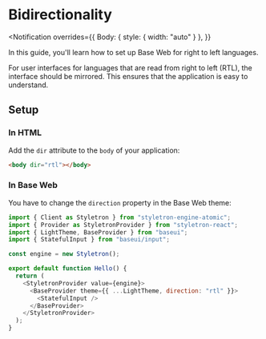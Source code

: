 

# Bidirectionality

<Notification
  overrides={{
    Body: { style: { width: "auto" } },
  }}
>
  In this guide, you'll learn how to set up Base Web for right to left
  languages.
</Notification>

For user interfaces for languages that are read from right to left (RTL),
the interface should be mirrored. This ensures that the application is easy to understand.

## Setup

### In HTML

Add the `dir` attribute to the `body` of your application:

```html
<body dir="rtl"></body>
```

### In Base Web

You have to change the `direction` property in the Base Web theme:

```javascript
import { Client as Styletron } from "styletron-engine-atomic";
import { Provider as StyletronProvider } from "styletron-react";
import { LightTheme, BaseProvider } from "baseui";
import { StatefulInput } from "baseui/input";

const engine = new Styletron();

export default function Hello() {
  return (
    <StyletronProvider value={engine}>
      <BaseProvider theme={{ ...LightTheme, direction: "rtl" }}>
        <StatefulInput />
      </BaseProvider>
    </StyletronProvider>
  );
}
```

